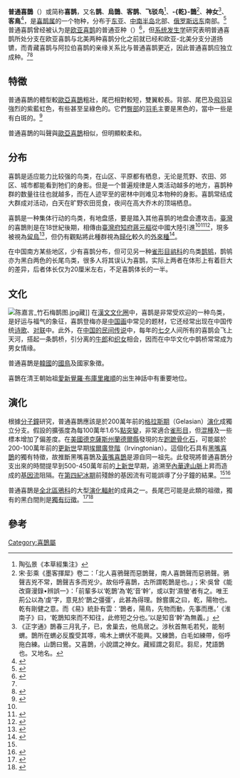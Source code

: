 {{Speciesbox
| image = Korean magpie in Daejeon (side profile).jpg
| genus = Pica
| species = serica
| authority = [[約翰·古爾德|Gould]], 1845
| range_map =Pica_pica_map.png
| synonyms =
* ''Pica japonica''
* ''Pica pica alashanica''
* ''Pica pica anderssoni''
* ''Pica pica amurensis''
* ''Pica pica hainana''
* ''Pica pica jankowskii''
* ''Pica pica japonica''
* ''Pica pica serica''
* ''Pica pica sericea''
* ''Pica sericea''
}}

'''普通喜鵲'''（{{lang-xm|Pica serica}}）或简称'''喜鹊'''，又名'''鹊'''、'''烏鵲'''、'''客鹊'''、'''飞驳鸟'''<ref>陶弘景《本草經集注》</ref>、'''-{乾}-鵲'''<ref>宋·彭乘《墨客揮犀》卷二：「北人喜鴉聲而惡鵲聲，南人喜鵲聲而惡鴉聲。鴉聲吉兇不常，鵲聲吉多而兇少。故俗呼喜鵲，古所謂乾鵲是也。」；宋·吳曾《能改齋漫錄•辨誤一》：「前輩多以‘乾鵲’為‘乾’音‘幹’，或以對‘濕螢’者有之。唯王荊公以為‘虔’字，意見於‘鵲之彊彊’，此甚為得理。餘嘗廣之曰，乾，陽物也。乾有剛健之意。而《易》統卦有雲：‘鵲者，陽鳥，先物而動，先事而應。’《淮南子》曰，‘乾鵲知來而不知往，此修短之分也。’以是知音‘幹’為無義。」</ref>、'''神女'''<ref>《正字通》鵲春三月乳子，已，舍巢去，他鳥居之。涉秋首無毛若髠，能制蝟。鵲所在蝟必反腹受其啄，鳴木上蝟伏不能興。又練鵲，白毛如練帶，俗呼拖白練。山鵲曰鷽。又喜鵲，小說謂之神女。藏經謂之芻尼。芻尼，梵語鵲也。又地名。</ref>、'''客鳥'''<ref name="zhou99">{{cite book|author=周鎮|title=臺灣鄉土鳥誌|publisher=[[國立鳳凰谷鳥園|國立鳳凰谷鳥園]]|year=1999|isbn=957973468-2|page=238–239}}</ref>，是[[喜鹊属|喜鹊属]]的一个物种，分布于[[东亚|东亚]]、[[中南半岛|中南半岛]]北部、[[俄罗斯远东|俄罗斯远东]]南部。<ref name=":0">{{Cite journal|title=Complete taxon sampling of the avian genus ''Pica'' (magpies) reveals ancient relictual populations and synchronous Late-Pleistocene demographic expansion across the Northern Hemisphere|author=|url=https://onlinelibrary.wiley.com/doi/abs/10.1111/jav.01612|last=Song|first=Gang|last2=Zhang|first2=Ruiying|date=2018|journal=Journal of Avian Biology|issue=2|doi=10.1111/jav.01612|others=|year=|volume=49|page=|pages=jav–01612|language=en|issn=1600-048X|pmid=|last3=Alström|first3=Per|last4=Irestedt|first4=Martin|last5=Cai|first5=Tianlong|last6=Qu|first6=Yanhua|last7=Ericson|first7=Per G. P.|last8=Fjeldså|first8=Jon|last9=Lei|first9=Fumin|access-date=2021-01-29|archive-date=2019-07-25|archive-url=https://web.archive.org/web/20190725093016/https://onlinelibrary.wiley.com/doi/abs/10.1111/jav.01612|dead-url=no}}</ref>普通喜鹊曾经被认为是[[欧亚喜鹊|欧亚喜鹊]]的普通亚种（{{lang-xm|Pica pica serica}}）<ref>{{Cite book|title=中国动物志·鸟纲第九卷：雀形目（太平鸟科—岩鹨科）|author2=罗时有|author1=陈服官|publisher=科学出版社|year=1998|isbn=7-03-006150-0|location=北京|pages=157-165|volume=9|chapter=喜鹊|url=http://museum.ioz.ac.cn/dw/wenxian/wenxian_detail.aspx?id=975}}</ref>，但[[系统发生学|系统发生学]]研究表明普通喜鹊所处分支在欧亚喜鹊与北美两种喜鹊分化之前就已经和欧亚-北美分支分道扬镳，而青藏喜鹊与阿拉伯喜鹊的亲缘关系比与普通喜鹊更近，因此普通喜鹊应独立成种。<ref name=":0" /><ref name=":1">{{Cite journal|title=Phylogeny of magpies (genus Pica) inferred from mtDNA data|url=http://www.sciencedirect.com/science/article/pii/S1055790303000964|last=Lee|first=Sang-im|last2=Parr|first2=Cynthia S.|date=2003-11-01|journal=Molecular Phylogenetics and Evolution|issue=2|doi=10.1016/S1055-7903(03)00096-4|volume=29|pages=250–257|language=en|issn=1055-7903|last3=Hwang|first3=Youna|last4=Mindell|first4=David P.|last5=Choe|first5=Jae C.|access-date=2021-01-29|archive-date=2016-04-12|archive-url=https://web.archive.org/web/20160412031520/http://www.sciencedirect.com/science/article/pii/S1055790303000964|dead-url=no}}</ref>

==特徵==
普通喜鵲的體型較[[歐亞喜鵲|歐亞喜鵲]]粗壯，尾巴相對較短，雙翼較長。背部、尾巴及[[飛羽|飛羽]]呈強烈的紫藍虹色，有些甚至呈綠色的。它們[[臀部|臀部]]的[[羽毛|羽毛]]主要是黑色的，當中一些是有白斑的。<ref name="bangs1932">{{Cite journal|title=Birds of western China obtained by the Kelley-Roosevelts expedition|author=Bangs, Outram|url=http://www.archive.org/details/birdsofwesternch1811bang|journal=Field Mus. Nat. Hist. Zool. Ser.|issue=11|year=1932|volume=18|pages=343-79}}</ref>

普通喜鵲的叫聲與[[歐亞喜鵲|歐亞喜鵲]]相似，但明顯較柔和。

== 分布 ==
喜鹊是适应能力比较强的鸟类，在山区、平原都有栖息，无论是荒野、农田、郊区、城市都能看到牠们的身影。但是一个普遍规律是人类活动越多的地方，喜鹊种群的数量往往也就越多，而在人迹罕至的密林中则难见本物种的身影。喜鹊常结成大群成对活动，白天在旷野农田觅食，夜间在高大乔木的顶端栖息。

{{cn|在中国南方的一些城市，由于尚不明确的原因，原来随处可见的喜鹊和麻雀在1980年代以后逐渐消失，在某些城市甚至消声匿迹。}}喜鹊是一种集体行动的鸟类，有地盘感，要是踏入其他喜鹊的地盘会遭攻击。[[臺灣|臺灣]]的喜鵲則是在18世紀後期，相傳由[[臺灣府知府|臺灣府知府]][[蔣元樞|蔣元樞]]從中國大陸引進<ref name="zhou99" /><ref name="Lin1997">{{cite book|author=林文宏|title=台灣鳥類發現史|publisher=玉山社|page=381–382|isbn=957-9361-70-3|year=1997}}</ref><ref>{{cite book|author=[[唐贊袞|唐贊袞]]|title=台陽見聞錄卷上|publisher=|page=|isbn=|year=1892}}</ref>，現多被視為[[鸟类迁徙|留鳥]]<ref name="taibif">{{cite book|author=劉小如, 丁宗蘇, 方偉宏, 林文宏, 蔡牧起, 顏重威|title=台灣鳥類誌第二版(下)|publisher=[[行政院農業委員會林務局|行政院農業委員會林務局]]|isbn=978-986-03-3927-7|page=37–39|url=http://taibif.tw/download/avifauna/flipviewerxpress.html|year=2012|accessdate=2020-04-25|archivedate=2017-12-22|archiveurl=https://web.archive.org/web/20171222034303/http://taibif.tw/download/avifauna/flipviewerxpress.html|deadurl=no}}</ref>，但仍有觀點將此種群視為[[歸化_(生物學)|歸化]]較久的[[外來種|外來種]]<ref>{{cite book|author=方偉, 林育秀, 林貞妤, 范孟雯|title=小心逸翼：潛在威脅臺灣的外來鳥類圖鑑|publisher=[[行政院農委會|行政院農委會]][[特有生物研究保育中心|特有生物研究保育中心]]|page=66–67|isbn=978-986-02-8120-0|year=2011}}</ref>。

在中国南方某些地区，少有喜鹊分布，但可见另一种[[雀形目|雀形目]][[鹟科|鹟科]]的鸟类[[鹊鸲|鹊鸲]]，鹊鸲亦为黑白两色的长尾鸟类，很多人将其误认为喜鹊，实际上两者在体形上有着巨大的差异，后者体长仅为20厘米左右，不足喜鹊体长的一半。

== 文化 ==
[[File:陈嘉言_竹石梅鹊图.jpg|thumb]]藏]]
在[[東亞文化圈|漢文文化圈]]中，喜鹊是非常受欢迎的一种鸟类，是好运与福气的象征，喜鹊登梅亦是[[中国画|中国画]]中常见的题材，它还经常出现在中国传统[[诗歌|诗歌]]、[[对联|对联]]中。此外，在[[中国四大民间传说|中国的民间传说]]中，每年的[[七夕|七夕]]人间所有的喜鹊会飞上天河，搭起一条鹊桥，引分离的[[牛郎織女|牛郎]]和[[织女|织女]]相会，因而在中华文化中鹊桥常常成为男女情缘。

普通喜鵲是[[韓國|韓國]]的[[國鳥|國鳥]]及國家象徵。

喜鵲在清王朝始祖[[布庫里雍順|愛新覺羅·布庫里雍順]]的出生神話中有重要地位。

==演化==
根據[[分子鐘|分子鐘]]研究，普通喜鵲應該是於200萬年前的[[格拉斯期|格拉斯期]]（Gelasian）[[演化|演化]]成獨立分支。假設的擴張度為每100萬年1.6%[[點突變|點突變]]，非常適合[[雀形目|雀形目]]，但[[混種|混種]]及一些標本增加了偏差度。在[[美國|美國]][[德克薩斯州|德克薩斯州]][[蘭德爾縣_(德克薩斯州)|蘭德爾縣]]發現的左[[跗蹠骨|跗蹠骨]][[化石|化石]]，可能屬於200-100萬年前的[[更新世|更新世]]早期[[埃爾廣登階|埃爾廣登階]]（Irvingtonian）。這個化石具有[[黑嘴喜鵲|黑嘴喜鵲]]的獨有特徵，故推斷黑嘴喜鵲及[[黃嘴喜鵲|黃嘴喜鵲]]是源自同一祖先。此發現將普通喜鵲分支出來的時間提早到500-450萬年前的[[上新世|上新世]]早期，追溯至[[內華達山脈_(美國)|內華達山脈]]上昇而造成的[[基因流|基因流]]阻隔。在[[第四紀冰期|第四紀冰期]]前殘餘的基因流有可能誤導了分子鐘的結果。<ref name=":1" /><ref name=MillerBowman1956>{{Cite journal|author=Miller, Alden H. & Bowman, Robert I.|year=1956|title=A Fossil Magpie from the Pleistocene of Texas|journal=Condor|volume=58|issue=2|pages=164-5|url=http://elibrary.unm.edu/sora/Condor/files/issues/v058n02/p0164-p0165.pdf|access-date=2010-09-25|archive-url=https://web.archive.org/web/20110606100000/http://elibrary.unm.edu/sora/Condor/files/issues/v058n02/p0164-p0165.pdf|archive-date=2011-06-06|dead-url=yes}}</ref>

普通喜鵲是[[全北區|全北區]][[鴉科|鴉科]]的大型[[演化輻射|演化輻射]]的成員之一。長尾巴可能是此類的祖徵，獨有的黑白間則是[[獨有衍徵|獨有衍徵]]。<ref name=Ericson2005>{{Cite journal|author=Ericson, Per G.P.; Jansén, Anna-Lee; Johansson, Ulf S. & Ekman, Jan|year=2005|title=Inter-generic relationships of the crows, jays, magpies and allied groups (Aves: Corvidae) based on nucleotide sequence data|journal=J. Avian Biol.|volume=36|issue=3|pages=222-34|doi=10.1111/j.0908-8857.2001.03409.x|url=http://www.nrm.se/download/18.4e32c81078a8d9249800021299/Corvidae%5B1%5D.pdf|access-date=2010-09-25|archive-date=2020-08-09|archive-url=https://web.archive.org/web/20200809193931/https://www.nrm.se/download/18.4e32c81078a8d9249800021299/Corvidae[1].pdf|dead-url=no}}</ref><ref name=JonssonFjeldsa2006>{{Cite journal|author=Jønsson, Knud A. & Fjeldså, Jon|year=2006|title=A phylogenetic supertree of oscine passerine birds (Aves: Passeri)|journal=Zool. Scripta|volume=35|issue=2|pages=149–86|doi=10.1111/j.1463-6409.2006.00221.x}}</ref>

==參考==
{{commons|Category:Pica serica}}
{{Reflist}}
{{Taxonbar|from=Q1133750}}

[[Category:喜鵲屬|Category:喜鵲屬]]